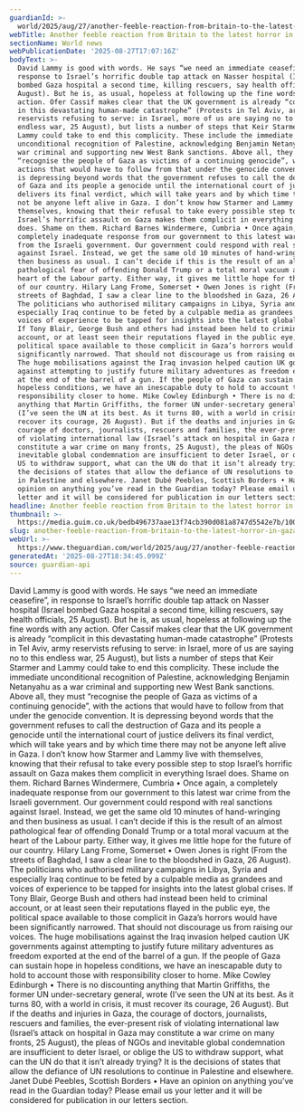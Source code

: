 ```yaml
---
guardianId: >-
  world/2025/aug/27/another-feeble-reaction-from-britain-to-the-latest-horror-in-gaza
webTitle: Another feeble reaction from Britain to the latest horror in Gaza | Letters
sectionName: World news
webPublicationDate: '2025-08-27T17:07:16Z'
bodyText: >-
  David Lammy is good with words. He says “we need an immediate ceasefire”, in
  response to Israel’s horrific double tap attack on Nasser hospital (Israel
  bombed Gaza hospital a second time, killing rescuers, say health officials, 25
  August). But he is, as usual, hopeless at following up the fine words with any
  action. Ofer Cassif makes clear that the UK government is already “complicit
  in this devastating human-made catastrophe” (Protests in Tel Aviv, army
  reservists refusing to serve: in Israel, more of us are saying no to this
  endless war, 25 August), but lists a number of steps that Keir Starmer and
  Lammy could take to end this complicity. These include the immediate
  unconditional recognition of Palestine, acknowledging Benjamin Netanyahu as a
  war criminal and supporting new West Bank sanctions. Above all, they must
  “recognise the people of Gaza as victims of a continuing genocide”, with the
  actions that would have to follow from that under the genocide convention. It
  is depressing beyond words that the government refuses to call the destruction
  of Gaza and its people a genocide until the international court of justice
  delivers its final verdict, which will take years and by which time there may
  not be anyone left alive in Gaza. I don’t know how Starmer and Lammy live with
  themselves, knowing that their refusal to take every possible step to stop
  Israel’s horrific assault on Gaza makes them complicit in everything Israel
  does. Shame on them. Richard Barnes Windermere, Cumbria • Once again, a
  completely inadequate response from our government to this latest war crime
  from the Israeli government. Our government could respond with real sanctions
  against Israel. Instead, we get the same old 10 minutes of hand-wringing and
  then business as usual. I can’t decide if this is the result of an almost
  pathological fear of offending Donald Trump or a total moral vacuum at the
  heart of the Labour party. Either way, it gives me little hope for the future
  of our country. Hilary Lang Frome, Somerset • Owen Jones is right (From the
  streets of Baghdad, I saw a clear line to the bloodshed in Gaza, 26 August).
  The politicians who authorised military campaigns in Libya, Syria and
  especially Iraq continue to be feted by a culpable media as grandees and
  voices of experience to be tapped for insights into the latest global crises.
  If Tony Blair, George Bush and others had instead been held to criminal
  account, or at least seen their reputations flayed in the public eye, the
  political space available to those complicit in Gaza’s horrors would have been
  significantly narrowed. That should not discourage us from raising our voices.
  The huge mobilisations against the Iraq invasion helped caution UK governments
  against attempting to justify future military adventures as freedom exported
  at the end of the barrel of a gun. If the people of Gaza can sustain hope in
  hopeless conditions, we have an inescapable duty to hold to account those with
  responsibility closer to home. Mike Cowley Edinburgh • There is no discounting
  anything that Martin Griffiths, the former UN under-secretary general, wrote
  (I’ve seen the UN at its best. As it turns 80, with a world in crisis, it must
  recover its courage, 26 August). But if the deaths and injuries in Gaza, the
  courage of doctors, journalists, rescuers and families, the ever-present risk
  of violating international law (Israel’s attack on hospital in Gaza may
  constitute a war crime on many fronts, 25 August), the pleas of NGOs and
  inevitable global condemnation are insufficient to deter Israel, or oblige the
  US to withdraw support, what can the UN do that it isn’t already trying? It is
  the decisions of states that allow the defiance of UN resolutions to continue
  in Palestine and elsewhere. Janet Dubé Peebles, Scottish Borders • Have an
  opinion on anything you’ve read in the Guardian today? Please email us your
  letter and it will be considered for publication in our letters section.
headline: Another feeble reaction from Britain to the latest horror in Gaza
thumbnail: >-
  https://media.guim.co.uk/bedb496737aae13f74cb390d081a8747d5542e7b/100_0_6250_5000/500.jpg
slug: another-feeble-reaction-from-britain-to-the-latest-horror-in-gaza-or-letters
webUrl: >-
  https://www.theguardian.com/world/2025/aug/27/another-feeble-reaction-from-britain-to-the-latest-horror-in-gaza
generatedAt: '2025-08-27T18:34:45.099Z'
source: guardian-api
---
```

David Lammy is good with words. He says “we need an immediate ceasefire”, in response to Israel’s horrific double tap attack on Nasser hospital (Israel bombed Gaza hospital a second time, killing rescuers, say health officials, 25 August). But he is, as usual, hopeless at following up the fine words with any action. Ofer Cassif makes clear that the UK government is already “complicit in this devastating human-made catastrophe” (Protests in Tel Aviv, army reservists refusing to serve: in Israel, more of us are saying no to this endless war, 25 August), but lists a number of steps that Keir Starmer and Lammy could take to end this complicity. These include the immediate unconditional recognition of Palestine, acknowledging Benjamin Netanyahu as a war criminal and supporting new West Bank sanctions. Above all, they must “recognise the people of Gaza as victims of a continuing genocide”, with the actions that would have to follow from that under the genocide convention. It is depressing beyond words that the government refuses to call the destruction of Gaza and its people a genocide until the international court of justice delivers its final verdict, which will take years and by which time there may not be anyone left alive in Gaza. I don’t know how Starmer and Lammy live with themselves, knowing that their refusal to take every possible step to stop Israel’s horrific assault on Gaza makes them complicit in everything Israel does. Shame on them. Richard Barnes Windermere, Cumbria • Once again, a completely inadequate response from our government to this latest war crime from the Israeli government. Our government could respond with real sanctions against Israel. Instead, we get the same old 10 minutes of hand-wringing and then business as usual. I can’t decide if this is the result of an almost pathological fear of offending Donald Trump or a total moral vacuum at the heart of the Labour party. Either way, it gives me little hope for the future of our country. Hilary Lang Frome, Somerset • Owen Jones is right (From the streets of Baghdad, I saw a clear line to the bloodshed in Gaza, 26 August). The politicians who authorised military campaigns in Libya, Syria and especially Iraq continue to be feted by a culpable media as grandees and voices of experience to be tapped for insights into the latest global crises. If Tony Blair, George Bush and others had instead been held to criminal account, or at least seen their reputations flayed in the public eye, the political space available to those complicit in Gaza’s horrors would have been significantly narrowed. That should not discourage us from raising our voices. The huge mobilisations against the Iraq invasion helped caution UK governments against attempting to justify future military adventures as freedom exported at the end of the barrel of a gun. If the people of Gaza can sustain hope in hopeless conditions, we have an inescapable duty to hold to account those with responsibility closer to home. Mike Cowley Edinburgh • There is no discounting anything that Martin Griffiths, the former UN under-secretary general, wrote (I’ve seen the UN at its best. As it turns 80, with a world in crisis, it must recover its courage, 26 August). But if the deaths and injuries in Gaza, the courage of doctors, journalists, rescuers and families, the ever-present risk of violating international law (Israel’s attack on hospital in Gaza may constitute a war crime on many fronts, 25 August), the pleas of NGOs and inevitable global condemnation are insufficient to deter Israel, or oblige the US to withdraw support, what can the UN do that it isn’t already trying? It is the decisions of states that allow the defiance of UN resolutions to continue in Palestine and elsewhere. Janet Dubé Peebles, Scottish Borders • Have an opinion on anything you’ve read in the Guardian today? Please email us your letter and it will be considered for publication in our letters section.
